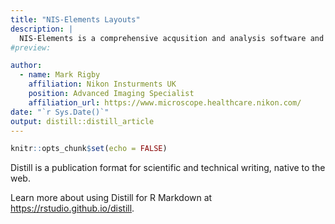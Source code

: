 ```yaml
---
title: "NIS-Elements Layouts"
description: |
  NIS-Elements is a comprehensive acqusition and analysis software and as such can have a lot of buttons. However, this needn't be the case. Below are simplified layouts for different microscopes.
#preview: 

author:
  - name: Mark Rigby
    affiliation: Nikon Insturments UK
    position: Advanced Imaging Specialist
    affiliation_url: https://www.microscope.healthcare.nikon.com/
date: "`r Sys.Date()`"
output: distill::distill_article
---
```


```r
knitr::opts_chunk$set(echo = FALSE)
```

Distill is a publication format for scientific and technical writing, native to the web. 

Learn more about using Distill for R Markdown at <https://rstudio.github.io/distill>.





